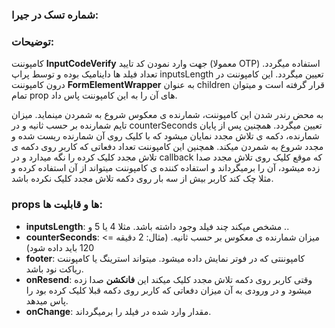 
<Meta title="COMPONENTS/Molecules/InputCodeVerify/Docs" />

### شماره تسک در جیرا:

### توضیحات:

کامپوننت **InputCodeVerify** جهت وارد نمودن کد تایید (معمولا OTP) استفاده میگردد. تعداد فیلد ها داینامیک بوده و توسط پراپ inputsLength تعیین میگردد. این کامپوننت در درون کامپوننت **FormElementWrapper** به عنوان children قرار گرفته است و میتوان تمام prop های آن را به این کامپوننت پاس داد.

به محض رندر شدن این کامپوننت، شمارنده ی معکوس شروع به شمردن مینماید. میزان تایم شمارنده بر حسب ثانیه و در counterSeconds تعیین میگردد. همچنین پس از پایان شمارنده، دکمه ی تلاش مجدد نمایان میشود که با کلیک روی آن شمارنده ریست شده و مجدد شروع به شمردن میکند. همچنین این کامپوننت تعداد دفعاتی که کاربر روی دکمه ی تلاش مجدد کلیک کرده را نگه میدارد و در callback که موقع کلیک روی تلاش مجدد صدا زده میشود، آن را برمیگرداند و استفاده کننده ی کامپوننت میتواند از آن استفاده کرده و مثلا چک کند کاربر بیش از سه بار روی دکمه تلاش مجدد کلیک نکرده باشد.

### props ها و قابلیت ها:

- **inputsLength**: مشخص میکند چند فیلد وجود داشته باشد. مثلا 4 یا 5 و ..
- **counterSeconds**: میزان شمارنده ی معکوس بر حسب ثانیه. (مثال: 2 دقیقه => 120 باید داده شود)
- **footer**: کامپوننتی که در فوتر نمایش داده میشود. میتواند استرینگ یا کامپوننت ریاکت نود باشد.
- **onResend**: وقتی کاربر روی دکمه تلاش مجدد کلیک میکند این **فانکشن** صدا زده میشود و در ورودی به آن میزان دفعاتی که کاربر روی دکمه قبلا کلیک کرده بود را پاس میدهد.
- **onChange**: مقدار وارد شده در فیلد را برمیگرداند.
